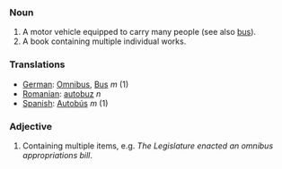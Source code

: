 ===Noun===

# A motor vehicle equipped to carry many people (see also [[bus]]).
# A book containing multiple individual works.

===Translations===
*[[German]]: [[Omnibus]], [[Bus]] ''m'' (1)
*[[Romanian]]: [[autobuz]] ''n''
*[[Spanish]]: [[Autobús]] ''m'' (1)

===Adjective===

# Containing multiple items, e.g. ''The Legislature enacted an omnibus appropriations bill''.